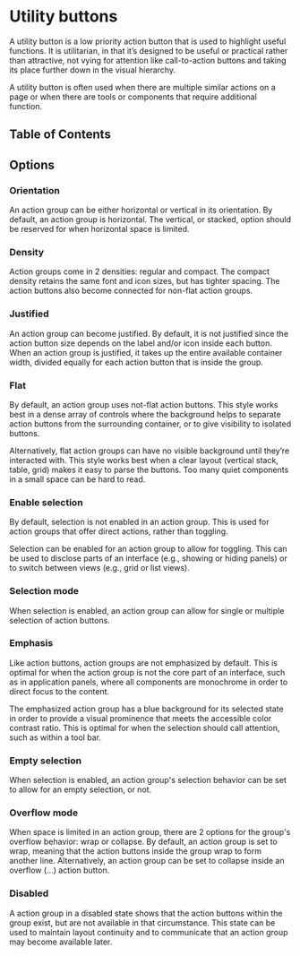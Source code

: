 # Utility buttons

A utility button is a low priority action button that is used to highlight useful functions. It is utilitarian, in that it’s designed to be useful or practical rather than attractive, not vying for attention like call-to-action buttons and taking its place further down in the visual hierarchy.

A utility button is often used when there are multiple similar actions on a page or when there are tools or components that require additional function.

## Table of Contents

## Options

### Orientation

An action group can be either horizontal or vertical in its orientation. By default, an action group is horizontal. The vertical, or stacked, option should be reserved for when horizontal space is limited.

### Density

Action groups come in 2 densities: regular and compact. The compact density retains the same font and icon sizes, but has tighter spacing. The action buttons also become connected for non-flat action groups.

### Justified

An action group can become justified. By default, it is not justified since the action button size depends on the label and/or icon inside each button. When an action group is justified, it takes up the entire available container width, divided equally for each action button that is inside the group.

### Flat

By default, an action group uses not-flat action buttons. This style works best in a dense array of controls where the background helps to separate action buttons from the surrounding container, or to give visibility to isolated buttons.

Alternatively, flat action groups can have no visible background until they’re interacted with. This style works best when a clear layout (vertical stack, table, grid) makes it easy to parse the buttons. Too many quiet components in a small space can be hard to read.

### Enable selection

By default, selection is not enabled in an action group. This is used for action groups that offer direct actions, rather than toggling.

Selection can be enabled for an action group to allow for toggling. This can be used to disclose parts of an interface (e.g., showing or hiding panels) or to switch between views (e.g., grid or list views).

### Selection mode

When selection is enabled, an action group can allow for single or multiple selection of action buttons.

### Emphasis

Like action buttons, action groups are not emphasized by default. This is optimal for when the action group is not the core part of an interface, such as in application panels, where all components are monochrome in order to direct focus to the content.

The emphasized action group has a blue background for its selected state in order to provide a visual prominence that meets the accessible color contrast ratio. This is optimal for when the selection should call attention, such as within a tool bar.

### Empty selection

When selection is enabled, an action group's selection behavior can be set to allow for an empty selection, or not.

### Overflow mode

When space is limited in an action group, there are 2 options for the group's overflow behavior: wrap or collapse. By default, an action group is set to wrap, meaning that the action buttons inside the group wrap to form another line. Alternatively, an action group can be set to collapse inside an overflow (...) action button.

### Disabled

A action group in a disabled state shows that the action buttons within the group exist, but are not available in that circumstance. This state can be used to maintain layout continuity and to communicate that an action group may become available later.
